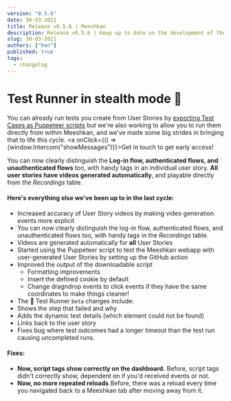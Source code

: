 ```yaml
---
version: "0.5.6"
date: 30-03-2021
title: Release v0.5.6 | Meeshkan
description: Release v0.5.6 | Keep up to date on the development of the Meeshkan product.
slug: 30-03-2021
authors: ["ben"]
published: true
tags:
  - changelog
---
```


# Test Runner in stealth mode 🥷
You can already run tests you create from User Stories by [exporting Test Cases as Puppeteer scripts](https://meeshkan.com/blog/how-to-puppeteer-jest-github-action/) but we're also working to allow you to run them directly from within Meeshkan, and we've made some big strides in bringing that to life this cycle. <a onClick={() => {window.Intercom("showMessages")}}>Get in touch</a> to get early access!

You can now clearly distinguish the **Log-in flow, authenticated flows, and unauthenticated flows** too, with handy tags in an individual user story. **All user stories have videos generated automatically**, and playable directly from the _Recordings_ table.


#### Here's everything else we've been up to in the last cycle:
- Increased accuracy of User Story videos by making video generation events more explicit
- You can now clearly distinguish the log-in flow, authenticated flows, and unauthenticated flows too, with handy tags in the _Recordings_ table.
- Videos are generated automatically for **all** User Stories
- Started using the Puppeteer script to test the Meeshkan webapp with user-generated User Stories by setting up the GitHub action
- Improved the output of the downloadable script
  - Formatting improvements
  - Insert the defined cookie by default
  - Change dragndrop events to click events if they have the same coordinates to make things cleaner!
-  The 🤫 Test Runner `beta` changes include:
  - Shows the step that failed and why
  - Adds the dynamic test details (which element could not be found)
  - Links back to the user story
  - Fixes bug where test outcomes had a longer timeout than the test run causing uncompleted runs.

#### Fixes:
- **Now, script tags show correctly on the dashboard.** Before, script tags didn't correctly show, dependent on if you'd received events or not.
- **Now, no more repeated reloads** Before, there was a reload every time you navigated back to a Meeshkan tab after moving away from it.
